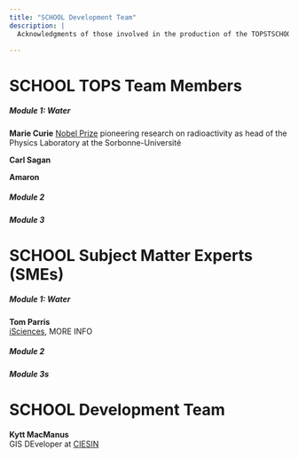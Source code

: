 ```yaml
---
title: "SCHOOL Development Team"
description: |
  Acknowledgments of those involved in the production of the TOPSTSCHOOL Modules

---
```


# SCHOOL TOPS Team Members
##### Module 1: Water
**Marie Curie**
[Nobel Prize](https://www.nobelprize.org/prizes/physics/1903/marie-curie/biographical/) pioneering research on radioactivity as head of the Physics Laboratory at the Sorbonne-Université

**Carl Sagan**

**Amaron**

##### Module 2
##### Module 3

# SCHOOL Subject Matter Experts (SMEs)
##### Module 1: Water
**Tom Parris**\
[iSciences](https://www.isciences.com/), MORE INFO

##### Module 2
##### Module 3s

# SCHOOL Development Team
**Kytt MacManus**\
GIS DEveloper at [CIESIN](https://www.ciesin.columbia.edu/index.html)